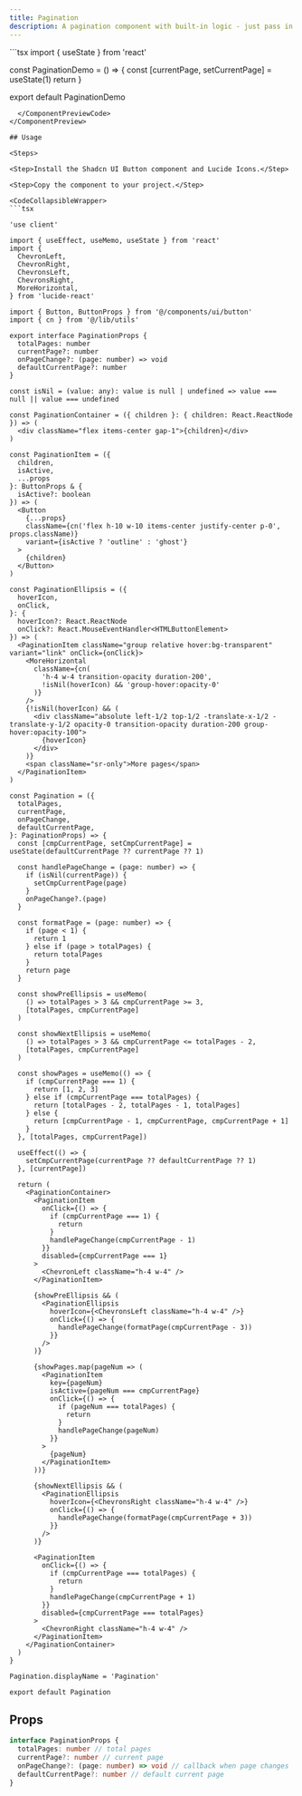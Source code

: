 ```yaml
---
title: Pagination
description: A pagination component with built-in logic - just pass in simple configurations to get a perfect pagination component
---
```


<ComponentPreview>
  <ComponentPreviewContent isReloadButton name="Pagination" />
  <ComponentPreviewCode>
```tsx
import { useState } from 'react'

const PaginationDemo = () => {
  const [currentPage, setCurrentPage] = useState(1)
  return <Pagination totalPages={10} onPageChange={setCurrentPage} currentPage={currentPage} />
}

export default PaginationDemo
```
  </ComponentPreviewCode>
</ComponentPreview>

## Usage

<Steps>

<Step>Install the Shadcn UI Button component and Lucide Icons.</Step>

<Step>Copy the component to your project.</Step>

<CodeCollapsibleWrapper>
```tsx

'use client'

import { useEffect, useMemo, useState } from 'react'
import {
  ChevronLeft,
  ChevronRight,
  ChevronsLeft,
  ChevronsRight,
  MoreHorizontal,
} from 'lucide-react'

import { Button, ButtonProps } from '@/components/ui/button'
import { cn } from '@/lib/utils'

export interface PaginationProps {
  totalPages: number
  currentPage?: number
  onPageChange?: (page: number) => void
  defaultCurrentPage?: number
}

const isNil = (value: any): value is null | undefined => value === null || value === undefined

const PaginationContainer = ({ children }: { children: React.ReactNode }) => (
  <div className="flex items-center gap-1">{children}</div>
)

const PaginationItem = ({
  children,
  isActive,
  ...props
}: ButtonProps & {
  isActive?: boolean
}) => (
  <Button
    {...props}
    className={cn('flex h-10 w-10 items-center justify-center p-0', props.className)}
    variant={isActive ? 'outline' : 'ghost'}
  >
    {children}
  </Button>
)

const PaginationEllipsis = ({
  hoverIcon,
  onClick,
}: {
  hoverIcon?: React.ReactNode
  onClick?: React.MouseEventHandler<HTMLButtonElement>
}) => (
  <PaginationItem className="group relative hover:bg-transparent" variant="link" onClick={onClick}>
    <MoreHorizontal
      className={cn(
        'h-4 w-4 transition-opacity duration-200',
        !isNil(hoverIcon) && 'group-hover:opacity-0'
      )}
    />
    {!isNil(hoverIcon) && (
      <div className="absolute left-1/2 top-1/2 -translate-x-1/2 -translate-y-1/2 opacity-0 transition-opacity duration-200 group-hover:opacity-100">
        {hoverIcon}
      </div>
    )}
    <span className="sr-only">More pages</span>
  </PaginationItem>
)

const Pagination = ({
  totalPages,
  currentPage,
  onPageChange,
  defaultCurrentPage,
}: PaginationProps) => {
  const [cmpCurrentPage, setCmpCurrentPage] = useState(defaultCurrentPage ?? currentPage ?? 1)

  const handlePageChange = (page: number) => {
    if (isNil(currentPage)) {
      setCmpCurrentPage(page)
    }
    onPageChange?.(page)
  }

  const formatPage = (page: number) => {
    if (page < 1) {
      return 1
    } else if (page > totalPages) {
      return totalPages
    }
    return page
  }

  const showPreEllipsis = useMemo(
    () => totalPages > 3 && cmpCurrentPage >= 3,
    [totalPages, cmpCurrentPage]
  )

  const showNextEllipsis = useMemo(
    () => totalPages > 3 && cmpCurrentPage <= totalPages - 2,
    [totalPages, cmpCurrentPage]
  )

  const showPages = useMemo(() => {
    if (cmpCurrentPage === 1) {
      return [1, 2, 3]
    } else if (cmpCurrentPage === totalPages) {
      return [totalPages - 2, totalPages - 1, totalPages]
    } else {
      return [cmpCurrentPage - 1, cmpCurrentPage, cmpCurrentPage + 1]
    }
  }, [totalPages, cmpCurrentPage])

  useEffect(() => {
    setCmpCurrentPage(currentPage ?? defaultCurrentPage ?? 1)
  }, [currentPage])

  return (
    <PaginationContainer>
      <PaginationItem
        onClick={() => {
          if (cmpCurrentPage === 1) {
            return
          }
          handlePageChange(cmpCurrentPage - 1)
        }}
        disabled={cmpCurrentPage === 1}
      >
        <ChevronLeft className="h-4 w-4" />
      </PaginationItem>

      {showPreEllipsis && (
        <PaginationEllipsis
          hoverIcon={<ChevronsLeft className="h-4 w-4" />}
          onClick={() => {
            handlePageChange(formatPage(cmpCurrentPage - 3))
          }}
        />
      )}

      {showPages.map(pageNum => (
        <PaginationItem
          key={pageNum}
          isActive={pageNum === cmpCurrentPage}
          onClick={() => {
            if (pageNum === totalPages) {
              return
            }
            handlePageChange(pageNum)
          }}
        >
          {pageNum}
        </PaginationItem>
      ))}

      {showNextEllipsis && (
        <PaginationEllipsis
          hoverIcon={<ChevronsRight className="h-4 w-4" />}
          onClick={() => {
            handlePageChange(formatPage(cmpCurrentPage + 3))
          }}
        />
      )}

      <PaginationItem
        onClick={() => {
          if (cmpCurrentPage === totalPages) {
            return
          }
          handlePageChange(cmpCurrentPage + 1)
        }}
        disabled={cmpCurrentPage === totalPages}
      >
        <ChevronRight className="h-4 w-4" />
      </PaginationItem>
    </PaginationContainer>
  )
}

Pagination.displayName = 'Pagination'

export default Pagination
```

</CodeCollapsibleWrapper>

</Steps>

## Props

```ts
interface PaginationProps {
  totalPages: number // total pages
  currentPage?: number // current page
  onPageChange?: (page: number) => void // callback when page changes
  defaultCurrentPage?: number // default current page
}
```
